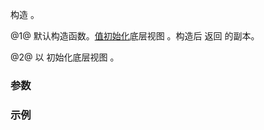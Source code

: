 {{cpp/ranges/elements_view/title|elements_view}}
{{cpp/ranges/elements_view/navbar}}

{{dcl begin}}
{{dcl|num=1|since=c++20|1=
elements_view() requires std::default_initializable&lt;V&gt; = default;&lt;!-- P2325R3 --&gt;
}}
{{dcl|num=2|since=c++20|1=
constexpr explicit elements_view( V base );
}}
{{dcl end}}

构造 {{tt|elements_view}}。

@1@ 默认构造函数。[[cpp/language/value_initialization|值初始化]]底层视图 {{rlpi|/#数据成员|base_}}。构造后 {{rlpt|base|base()}} 返回 {{c|V()}} 的副本。

@2@ 以 {{c|std::move(base)}} 初始化底层视图 {{tti|base_}}。

===参数===
{{par begin}}
{{par|base|底层视图}}
{{par end}}

===示例===
{{example
|code=
#include &lt;array&gt;
#include &lt;iostream&gt;
#include &lt;ranges&gt;
#include &lt;tuple&gt;

void println(auto const&amp; v)
{
    for (auto const&amp; e : v)
        std::cout &lt;&lt; e &lt;&lt; ' ';
    std::cout &lt;&lt; '\n';
}

int main()
{
    using namespace std::literals;

    const std::array&lt;std::tuple&lt;int, char, std::string&gt;, 2&gt; vt
    {
        std::tuple{1, 'A', "α"s},
        std::tuple{2, 'B', "β"s},
    };

    [[maybe_unused]]
    auto empty = std::views::elements&lt;0&gt;;

    println(std::views::elements&lt;0&gt;(vt));
    println(std::views::elements&lt;1&gt;(vt));
    println(std::views::elements&lt;2&gt;(vt));
}
|output=
1 2
A B
α β
}}

{{langlinks|en|es|ja|ru}}